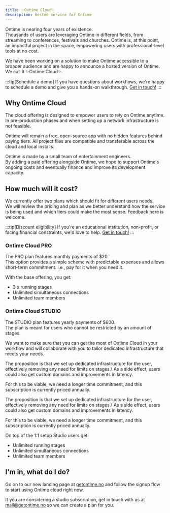 ```yaml
---
title: ✨Ontime Cloud✨
description: Hosted service for Ontime
---
```


Ontime is nearing four years of existence. \
Thousands of users are leveraging Ontime in different fields, from streaming to conferences, festivals and churches.
Ontime is, at this point, an impactful project in the space, empowering users with professional-level tools at no cost.

We have been working on a solution to make Ontime accessible to a broader audience and are happy to announce a hosted version of Ontime. We call it ✨Ontime Cloud✨.

:::tip[Schedule a demo]
If you have questions about workflows, we're happy to schedule a demo and give you a hands-on walkthrough. [Get in touch!](mailto:mail@getontime.no)
:::

## Why Ontime Cloud

The cloud offering is designed to empower users to rely on Ontime anytime. In pre-production phases and when setting up a network infrastructure is not feasible.

Ontime will remain a free, open-source app with no hidden features behind paying tiers. All project files are compatible and transferable across the cloud and local installs.

Ontime is made by a small team of entertainment engineers.\
By adding a paid offering alongside Ontime, we hope to support Ontime's ongoing costs and eventually finance and improve its development capacity.

## How much will it cost?

We currently offer two plans which should fit for different users needs. \
We will review the pricing and plan as we better understand how the service is being used and which tiers could make the most sense. Feedback here is welcome.

:::tip[Discount eligibility]
If you're an educational institution, non-profit, or facing financial constraints, we'd love to help. [Get in touch!](mailto:mail@getontime.no)
:::

### Ontime Cloud PRO
The PRO plan features monthly payments of $20. \
This option provides a simple scheme with predictable expenses and allows short-term commitment. i.e., pay for it when you need it. 

With the base offering, you get:
* 3 x running stages
* Unlimited simultaneous connections
* Unlimited team members

### Ontime Cloud STUDIO
The STUDIO plan features yearly payments of $600. \
The plan is meant for users who cannot be restricted by an amount of stages.

We want to make sure that you can get the most of Ontime Cloud in your workflow and will collaborate with you to tailor dedicated infrastructure that meets your needs.

The proposition is that we set up dedicated infrastructure for the user, effectively removing any need for limits on stages.\ 
As a side effect, users could also get custom domains and improvements in latency.

For this to be viable, we need a longer time commitment, and this subscription is currently priced annually.

The proposition is that we set up dedicated infrastructure for the user, effectively removing any need for limits on stages.\ 
As a side effect, users could also get custom domains and improvements in latency.

For this to be viable, we need a longer time commitment, and this subscription is currently priced annually.

On top of the 1:1 setup Studio users get:
* Unlimited running stages
* Unlimited simultaneous connections
* Unlimited team members

## I'm in, what do I do?

Go on to our new landing page at [getontime.no](https://www.getontime.no) and follow the signup flow to start using Ontime cloud right now.

If you are considering a studio subscription, get in touch with us at [mail@getontime.no](mailto:mail@getontime.no) so we can create a plan for you.
